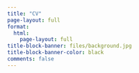 ```yaml
---
title: "CV"
page-layout: full
format:
  html:
    page-layout: full
title-block-banner: files/background.jpg
title-block-banner-color: black
comments: false
---
```

